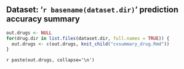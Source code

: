 ## Dataset: '`r basename(dataset.dir)`' prediction accuracy summary

```r
out.drugs <- NULL
for(drug.dir in list.files(dataset.dir, full.names = TRUE)) {
  out.drugs <- c(out.drugs, knit_child("cvsummary_drug.Rmd"))
}
```

`r paste(out.drugs, collapse='\n')`
